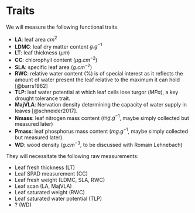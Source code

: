 # Traits {.unnumbered}

We will measure the following functional traits.

-   **LA**: leaf area $cm^{2}$
-   **LDMC**: leaf dry matter content $g.g^{-1}$
-   **LT**: leaf thickness ($\mu m$)
-   **CC**: chlorophyll content ($\mu g.cm^{-2}$)
-   **SLA**: specific leaf area ($g.cm^{-2}$)
-   **RWC**: relative water content ($\%$) is of special interest as it reflects the amount of water present the leaf relative to the maximum it can hold [@barrs1962]
-   **TLP**: leaf water potential at which leaf cells lose turgor ($MPa$), a key drought tolerance trait.
-   **MajVLA**: Nervation density determining the capacity of water supply in leaves [@schneider2017].
-   **Nmass**: leaf nitrogen mass content ($mg.g^{-1}$, maybe simply collected but measured later)
-   **Pmass**: leaf phosphorus mass content ($mg.g^{-1}$, maybe simply collected but measured later)
-   **WD**: wood density ($g.cm^{-3}$, to be discussed with Romain Lehnebach)

They will necessitate the following raw measurements:

-   Leaf fresh thickness (LT)
-   Leaf SPAD measurement (CC)
-   Leaf fresh weight (LDMC, SLA, RWC)
-   Leaf scan (LA, MajVLA)
-   Leaf saturated weight (RWC)
-   Leaf saturated water potential (TLP)
-   ? (WD)
